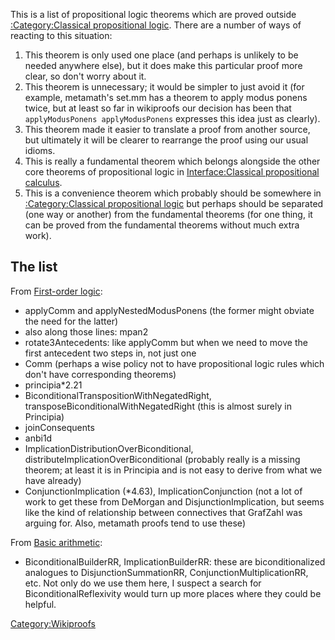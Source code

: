 {{header
 | notes = This page collects theorems which strictly belong to propositional logic but are missing from [[:Category:Classical propositional logic]], most notably [[Interface:Classical propositional calculus]].
}}
This is a list of propositional logic theorems which are proved outside [[:Category:Classical propositional logic]]. There are a number of ways of reacting to this situation:

# This theorem is only used one place (and perhaps is unlikely to be needed anywhere else), but it does make this particular proof more clear, so don't worry about it.
# This theorem is unnecessary; it would be simpler to just avoid it (for example, metamath's set.mm has a theorem to apply modus ponens twice, but at least so far in wikiproofs our decision has been that <code>applyModusPonens applyModusPonens</code> expresses this idea just as clearly).
# This theorem made it easier to translate a proof from another source, but ultimately it will be clearer to rearrange the proof using our usual idioms.
# This is really a fundamental theorem which belongs alongside the other core theorems of propositional logic in [[Interface:Classical propositional calculus]].
# This is a convenience theorem which probably should be somewhere in [[:Category:Classical propositional logic]] but perhaps should be separated (one way or another) from the fundamental theorems (for one thing, it can be proved from the fundamental theorems without much extra work).

==The list==

From [[First-order logic]]:

* applyComm and applyNestedModusPonens (the former might obviate the need for the latter)
* also along those lines: mpan2
* rotate3Antecedents: like applyComm but when we need to move the first antecedent two steps in, not just one
* Comm (perhaps a wise policy not to have propositional logic rules which don't have corresponding theorems)
* principia*2.21
* BiconditionalTranspositionWithNegatedRight, transposeBiconditionalWithNegatedRight (this is almost surely in Principia)
* joinConsequents
* anbi1d
* ImplicationDistributionOverBiconditional, distributeImplicationOverBiconditional (probably really is a missing theorem; at least it is in Principia and is not easy to derive from what we have already)
* ConjunctionImplication (*4.63), ImplicationConjunction (not a lot of work to get these from DeMorgan and DisjunctionImplication, but seems like the kind of relationship between connectives that GrafZahl was arguing for. Also, metamath proofs tend to use these)

From [[Basic arithmetic]]:
* BiconditionalBuilderRR, ImplicationBuilderRR: these are biconditionalized analogues to DisjunctionSummationRR, ConjunctionMultiplicationRR, etc. Not only do we use them here, I suspect a search for BiconditionalReflexivity would turn up more places where they could be helpful.

[[Category:Wikiproofs]]

